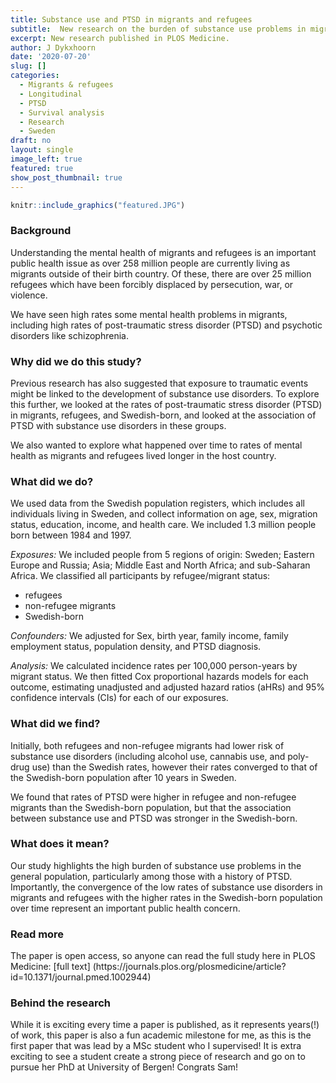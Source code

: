 ```yaml
---
title: Substance use and PTSD in migrants and refugees
subtitle:  New research on the burden of substance use problems in migrant and refugee groups
excerpt: New research published in PLOS Medicine. 
author: J Dykxhoorn
date: '2020-07-20'
slug: []
categories:
  - Migrants & refugees
  - Longitudinal
  - PTSD
  - Survival analysis
  - Research
  - Sweden
draft: no
layout: single
image_left: true
featured: true
show_post_thumbnail: true
---
```


```r
knitr::include_graphics("featured.JPG")
```

### Background

Understanding the mental health of migrants and refugees is an important public health issue as over 258 million people are currently living as migrants outside of their birth country. Of these, there are over 25 million refugees which have been forcibly displaced by persecution, war, or violence.

We have seen high rates some mental health problems in migrants, including high rates of post-traumatic stress disorder (PTSD) and psychotic disorders like schizophrenia.

### Why did we do this study? 

Previous research has also suggested that exposure to traumatic events might be linked to the development of substance use disorders. To explore this further, we looked at the rates of post-traumatic stress disorder (PTSD) in migrants, refugees, and Swedish-born, and looked at the association of PTSD with substance use disorders in these groups.

We also wanted to explore what happened over time to rates of mental health as migrants and refugees lived longer in the host country.

### What did we do?

We used data from the Swedish population registers, which includes all individuals living in Sweden, and collect information on age, sex, migration status, education, income, and health care. We included 1.3 million people born between 1984 and 1997.

*Exposures:* We included people from 5 regions of origin: Sweden; Eastern Europe and Russia; Asia; Middle East and North Africa; and sub-Saharan Africa. We classified all participants by refugee/migrant status: 

+  refugees
+  non-refugee migrants
+  Swedish-born

*Confounders:* We adjusted for Sex, birth year, family income, family employment status, population density, and PTSD diagnosis.

*Analysis:* We calculated  incidence rates per 100,000 person-years by migrant status. We then fitted Cox proportional hazards models for each outcome, estimating unadjusted and adjusted hazard ratios (aHRs) and 95% confidence intervals (CIs) for each of our exposures. 

### What did we find?

Initially, both refugees and non-refugee migrants had lower risk of substance use disorders (including alcohol use, cannabis use, and poly-drug use) than the Swedish rates, however their rates converged to that of the Swedish-born population after 10 years in Sweden.

We found that rates of PTSD were higher in refugee and non-refugee migrants than the Swedish-born population, but that the association between substance use and PTSD was stronger in the Swedish-born.

### What does it mean?

Our study highlights the high burden of substance use problems in the general population, particularly among those with a history of PTSD. Importantly, the convergence of the low rates of substance use disorders in migrants and refugees with the higher rates in the Swedish-born population over time represent an important public health concern.

### Read more

The paper is open access, so anyone can read the full study here in PLOS Medicine: [full text] (https://journals.plos.org/plosmedicine/article?id=10.1371/journal.pmed.1002944)


### Behind the research

While it is exciting every time a paper is published, as it represents years(!) of work, this paper is also a fun academic milestone for me, as this is the first paper that was lead by a MSc student who I supervised! It is extra exciting to see a student create a strong piece of research and go on to pursue her PhD at University of Bergen! Congrats Sam!